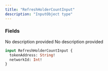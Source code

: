 ```yaml
---
title: "RefreshHolderCountInput"
description: "InputObject type"
---
```


### Fields

<ResponseField name="tokenAddress" type="String!" required>
  No description provided
</ResponseField>

<ResponseField name="networkId" type="Int!" required>
  No description provided
</ResponseField>


```graphql RefreshHolderCountInput
input RefreshHolderCountInput {
  tokenAddress: String!
  networkId: Int!
}
```
